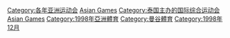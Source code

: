 {{Commons category|1998 Asian Games}}
[[Category:各年亚洲运动会|Category:各年亚洲运动会]]
[[Category:1998年綜合運動會|Asian Games]]
[[Category:泰国主办的国际综合运动会|Category:泰国主办的国际综合运动会]]
[[Category:1998年泰國|Asian Games]]
[[Category:1998年亞洲體育|Category:1998年亞洲體育]]
[[Category:曼谷體育|Category:曼谷體育]]
[[Category:1998年12月|Category:1998年12月]]